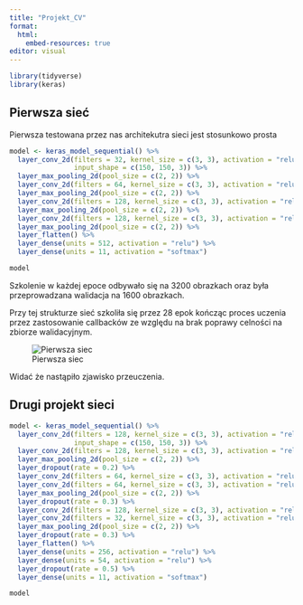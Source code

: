 ```yaml
---
title: "Projekt_CV"
format:
  html:
    embed-resources: true
editor: visual
---
```


```r
library(tidyverse)
library(keras)
```

## Pierwsza sieć

Pierwsza testowana przez nas architekutra sieci jest stosunkowo prosta

```r
model <- keras_model_sequential() %>%
  layer_conv_2d(filters = 32, kernel_size = c(3, 3), activation = "relu",
                input_shape = c(150, 150, 3)) %>%
  layer_max_pooling_2d(pool_size = c(2, 2)) %>%
  layer_conv_2d(filters = 64, kernel_size = c(3, 3), activation = "relu") %>%
  layer_max_pooling_2d(pool_size = c(2, 2)) %>%
  layer_conv_2d(filters = 128, kernel_size = c(3, 3), activation = "relu") %>%
  layer_max_pooling_2d(pool_size = c(2, 2)) %>%
  layer_conv_2d(filters = 128, kernel_size = c(3, 3), activation = "relu") %>%
  layer_max_pooling_2d(pool_size = c(2, 2)) %>%
  layer_flatten() %>%
  layer_dense(units = 512, activation = "relu") %>%
  layer_dense(units = 11, activation = "softmax")

model
```

Szkolenie w każdej epoce odbywało się na 3200 obrazkach oraz była przeprowadzana walidacja na 1600 obrazkach.

Przy tej strukturze sieć szkoliła się przez 28 epok kończąc proces uczenia przez zastosowanie callbacków ze względu na brak poprawy celności na zbiorze walidacyjnym.

![Pierwsza siec](plot_nn_1.png)

Widać że nastąpiło zjawisko przeuczenia.

## Drugi projekt sieci

```r
model <- keras_model_sequential() %>%
  layer_conv_2d(filters = 128, kernel_size = c(3, 3), activation = "relu",
                input_shape = c(150, 150, 3)) %>%
  layer_conv_2d(filters = 128, kernel_size = c(3, 3), activation = "relu") %>%
  layer_max_pooling_2d(pool_size = c(2, 2)) %>%
  layer_dropout(rate = 0.2) %>%
  layer_conv_2d(filters = 64, kernel_size = c(3, 3), activation = "relu") %>%
  layer_conv_2d(filters = 64, kernel_size = c(3, 3), activation = "relu") %>%
  layer_max_pooling_2d(pool_size = c(2, 2)) %>%
  layer_dropout(rate = 0.3) %>%
  layer_conv_2d(filters = 128, kernel_size = c(3, 3), activation = "relu") %>%
  layer_conv_2d(filters = 32, kernel_size = c(3, 3), activation = "relu") %>%
  layer_max_pooling_2d(pool_size = c(2, 2)) %>%
  layer_dropout(rate = 0.3) %>% 
  layer_flatten() %>%
  layer_dense(units = 256, activation = "relu") %>%
  layer_dense(units = 54, activation = "relu") %>%
  layer_dropout(rate = 0.5) %>%
  layer_dense(units = 11, activation = "softmax")

model
```

